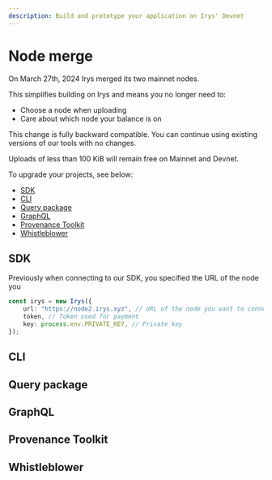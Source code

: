 ```yaml
---
description: Build and prototype your application on Irys' Devnet
---
```



# Node merge

On March 27th, 2024 Irys merged its two mainnet nodes.

This simplifies building on Irys and means you no longer need to:

- Choose a node when uploading
- Care about which node your balance is on

This change is fully backward compatible. You can continue using existing versions of our tools with no changes.

<Callout type="info" emoji="ℹ️">
	Uploads of less than 100 KiB will remain free on Mainnet and Devnet.
</Callout>

To upgrade your projects, see below:

- [SDK](#sdk)
- [CLI](#cli)
- [Query package](#query-package)
- [GraphQL](#graphql)
- [Provenance Toolkit](#provenance-toolkit)
- [Whistleblower](#whistleblower)

## SDK

Previously when connecting to our SDK, you specified the URL of the node you

```ts
const irys = new Irys({
	url: "https://node2.irys.xyz", // URL of the node you want to connect to
	token, // Token used for payment
	key: process.env.PRIVATE_KEY, // Private key
});
```

## CLI

## Query package

## GraphQL

## Provenance Toolkit

## Whistleblower
